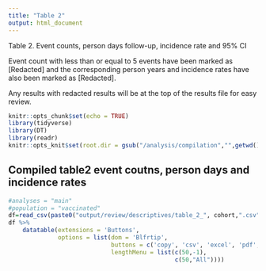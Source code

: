 ```yaml
---
title: "Table 2"
output: html_document
---
```

Table 2. Event counts, person days follow-up, incidence rate and 95% CI

Event count with less than or equal to 5 events have been marked as [Redacted] and the corresponding person years and incidence rates have also been marked as [Redacted].

Any results with redacted results will be at the top of the results file for easy review.


```r
knitr::opts_chunk$set(echo = TRUE)
library(tidyverse)
library(DT)
library(readr)
knitr::opts_knit$set(root.dir = gsub("/analysis/compilation","",getwd()))
```

## Compiled table2 event coutns, person days and incidence rates

```r
#analyses = "main"
#population = "vaccinated"
df=read_csv(paste0("output/review/descriptives/table_2_", cohort,".csv"))
df %>%
    datatable(extensions = 'Buttons',
              options = list(dom = 'Blfrtip',
                             buttons = c('copy', 'csv', 'excel', 'pdf', 'print' ),
                             lengthMenu = list(c(50,-1),
                                               c(50,"All"))))
```